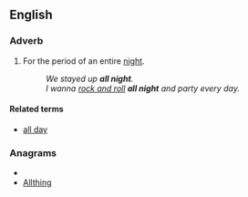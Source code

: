 ==English==

===Adverb===
{{en-adv|pos=[[all]] [[night]]|-}}

# For the period of an entire [[night]].
#: ''We stayed up '''all night'''.''
#: ''I wanna [[rock and roll]] '''all night''' and party every day.''

====Related terms====
* [[all day]]

===Anagrams===
* {{alphagram|aghillnt}}
* [[Allthing#English|Allthing]]